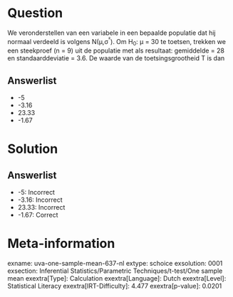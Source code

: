 Question
========

We veronderstellen van een variabele in een bepaalde populatie dat hij
normaal verdeeld is volgens N(μ,σ^²^). Om H~0~: μ = 30 te toetsen,
trekken we een steekproef (n = 9) uit de populatie met als resultaat:
gemiddelde = 28 en standaarddeviatie = 3.6. De waarde van de
toetsingsgrootheid T is dan

Answerlist
----------

* -5
* -3.16
* 23.33
* -1.67

Solution
========

Answerlist
----------

* -5: Incorrect
* -3.16: Incorrect
* 23.33: Incorrect
* -1.67: Correct

Meta-information
================
exname: uva-one-sample-mean-637-nl
extype: schoice
exsolution: 0001
exsection: Inferential Statistics/Parametric Techniques/t-test/One sample mean
exextra[Type]: Calculation
exextra[Language]: Dutch
exextra[Level]: Statistical Literacy
exextra[IRT-Difficulty]: 4.477
exextra[p-value]: 0.0201

